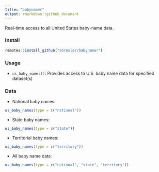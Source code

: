 ```yaml
---
title: "babynamer"
output: rmarkdown::github_document
---
```


Real-time access to all United States baby-name
data.

### Install

```r
remotes::install_github("abresler/babynamer")
```

### Usage

* `us_baby_names()`: Provides access to U.S. baby name data for specified dataset(s)

### Data

* National baby names:

```r
us_baby_names(type = c("national"))
```

* State baby names:

```r
us_baby_names(type = c("state"))
```

* Territorial baby names:


```r
us_baby_names(type = c("territory"))
```


* All baby name data:

```r
us_baby_names(type = c("national", "state", "territory"))
```
